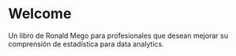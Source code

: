 # Welcome {.unnumbered}

Un libro de Ronald Mego para profesionales que desean mejorar su comprensión de estadística para data analytics.